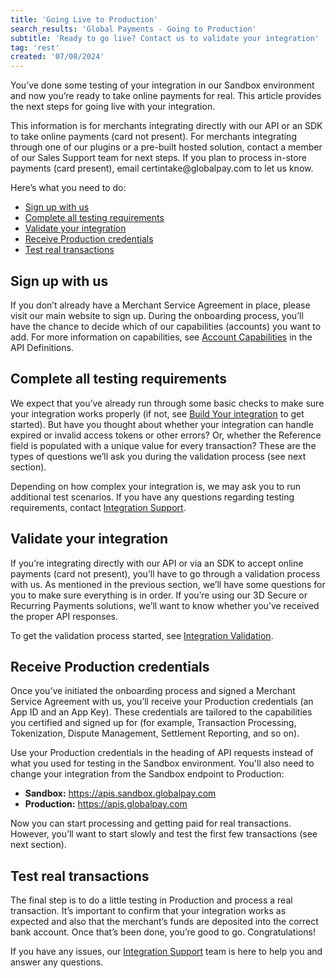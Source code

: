 ```yaml
---
title: 'Going Live to Production'
search_results: 'Global Payments - Going to Production'
subtitle: 'Ready to go live? Contact us to validate your integration'
tag: 'rest'
created: '07/08/2024'
---
```

You’ve done some testing of your integration in our Sandbox environment and now you’re ready to take online payments for real. This article provides the next steps for going live with your integration. 

<Infobox>
This information is for merchants integrating directly with our API or an SDK to take online payments (card not present). For merchants integrating through one of our plugins or a pre-built hosted solution, contact a member of our Sales Support team for next steps.
</Infobox>
<Infobox>
If you plan to process in-store payments (card present), email certintake@globalpay.com to let us know.
</Infobox>

Here’s what you need to do:
* [Sign up with us](#sign-up-with-us)
* [Complete all testing requirements](#complete-all-testing-requirements)
* [Validate your integration](#validate-your-integration)
* [Receive Production credentials](#receive-production-credentials)
* [Test real transactions](#test-real-transactions)

## Sign up with us
If you don’t already have a Merchant Service Agreement in place, please visit our main website to sign up. During the onboarding process, you’ll have the chance to decide which of our capabilities (accounts) you want to add. For more information on capabilities, see [Account Capabilities](/api/definitions/account-capabilities) in the API Definitions.

## Complete all testing requirements
We expect that you’ve already run through some basic checks to make sure your integration works properly (if not, see [Build Your integration](/docs/getting-started/your-integration) to get started). But have you thought about whether your integration can handle expired or invalid access tokens or other errors? Or, whether the Reference field is populated with a unique value for every transaction? These are the types of questions we’ll ask you during the validation process (see next section).

Depending on how complex your integration is, we may ask you to run additional test scenarios. If you have any questions regarding testing requirements, contact [Integration Support](/support/integration-support). 

## Validate your integration
If you’re integrating directly with our API or via an SDK to accept online payments (card not present), you’ll have to go through a validation process with us. As mentioned in the previous section, we’ll have some questions for you to make sure everything is in order. If you’re using our 3D Secure or Recurring Payments solutions, we’ll want to know whether you’ve received the proper API responses.

To get the validation process started, see [Integration Validation](/support/integration-valid).

## Receive Production credentials
Once you’ve initiated the onboarding process and signed a Merchant Service Agreement with us, you’ll receive your Production credentials (an App ID and an App Key). These credentials are tailored to the capabilities you certified and signed up for (for example, Transaction Processing, Tokenization, Dispute Management, Settlement Reporting, and so on).

Use your Production credentials in the heading of API requests instead of what you used for testing in the Sandbox environment. You'll also need to change your integration from the Sandbox endpoint to Production:

* **Sandbox:** https://apis.sandbox.globalpay.com
* **Production:** https://apis.globalpay.com

Now you can start processing and getting paid for real transactions. However, you’ll want to start slowly and test the first few transactions (see next section).

## Test real transactions
The final step is to do a little testing in Production and process a real transaction. It’s important to confirm that your integration works as expected and also that the merchant’s funds are deposited into the correct bank account. Once that’s been done, you’re good to go. Congratulations!

If you have any issues, our [Integration Support](/support/integration-support) team is here to help you and answer any questions.
